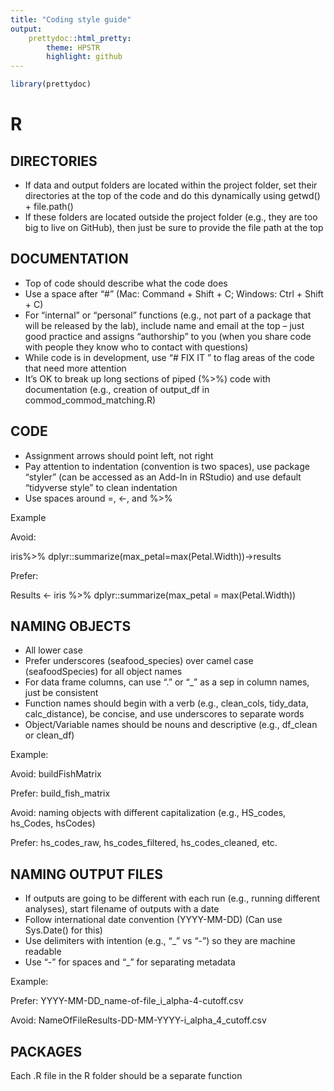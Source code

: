```yaml
---
title: "Coding style guide"
output:
    prettydoc::html_pretty:
        theme: HPSTR
        highlight: github
---
```

```r
library(prettydoc)
```

# R 

## DIRECTORIES

* If data and output folders are located within the project folder, set their directories at the top of the code and do this dynamically using getwd() + file.path()
* If these folders are located outside the project folder (e.g., they are too big to live on GitHub), then just be sure to provide the file path at the top

## DOCUMENTATION

* Top of code should describe what the code does
* Use a space after “#” (Mac: Command + Shift + C; Windows: Ctrl + Shift + C)
* For “internal” or “personal” functions (e.g., not part of a package that will be released by the lab), include name and email at the top – just good practice and assigns “authorship” to you (when you share code with people they know who to contact with questions)
* While code is in development, use “# FIX IT <followed by additional notes>” to flag areas of the code that need more attention
* It’s OK to break up long sections of piped (%>%) code with documentation (e.g., creation of output_df in commod_commod_matching.R)

## CODE
* Assignment arrows should point left, not right
* Pay attention to indentation (convention is two spaces), use package “styler” (can be accessed as an Add-In in RStudio) and use default “tidyverse style” to clean indentation
* Use spaces around =, <-, and %>%

Example

Avoid: 

iris%>%
      dplyr::summarize(max_petal=max(Petal.Width))->results

Prefer:

Results <- iris %>% 
  dplyr::summarize(max_petal = max(Petal.Width))

## NAMING OBJECTS

* All lower case
* Prefer underscores (seafood_species) over camel case (seafoodSpecies) for all object names
* For data frame columns, can use “.” or “_” as a sep in column names, just be consistent
* Function names should begin with a verb (e.g., clean_cols, tidy_data, calc_distance), be concise, and use underscores to separate words 
* Object/Variable names should be nouns and descriptive (e.g., df_clean or clean_df)

Example:

Avoid: buildFishMatrix 

Prefer: build_fish_matrix

Avoid: naming objects with different capitalization (e.g., HS_codes, hs_Codes, hsCodes)

Prefer: hs_codes_raw, hs_codes_filtered, hs_codes_cleaned, etc.

## NAMING OUTPUT FILES

* If outputs are going to be different with each run (e.g., running different analyses), start filename of outputs with a date
* Follow international date convention (YYYY-MM-DD) (Can use Sys.Date() for this)
* Use delimiters with intention (e.g., “_” vs “-”) so they are machine readable
* Use “-” for spaces and “_” for separating metadata

Example:

Prefer: YYYY-MM-DD_name-of-file_i_alpha-4-cutoff.csv

Avoid: NameOfFileResults-DD-MM-YYYY-i_alpha_4_cutoff.csv

## PACKAGES
Each .R file in the R folder should be a separate function
